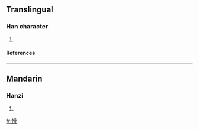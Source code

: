 ==Translingual==
===Han character===
{{Han char|rn=61|rad=心|as=10|sn=13|four=9702<sub>7</sub>|canj=心月月月 (PBBB)}}
# {{defn|Han|sort=心10}}
====References====
{{Han ref|kx=0396.270|dkj=11003|dj=0735.150|hdz=42329.010|uh=6132|ud=24882|bh=DD6B|bd=56683}}

----
==Mandarin==
===Hanzi===
{{cmn-hanzi|pin=[[gǔ]] (gu3)|wg=ku<sup>3</sup>}}
# {{defn|Mandarin}}

[[fr:愲]]